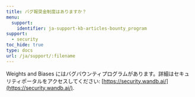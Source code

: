 ---
title: バグ報奨金制度はありますか？
menu:
  support:
    identifier: ja-support-kb-articles-bounty_program
support:
  - security
toc_hide: true
type: docs
url: /ja/support/:filename
---
Weights and Biases にはバグバウンティプログラムがあります。詳細はセキュリティポータルをアクセスしてください: [https://security.wandb.ai/](https://security.wandb.ai/).